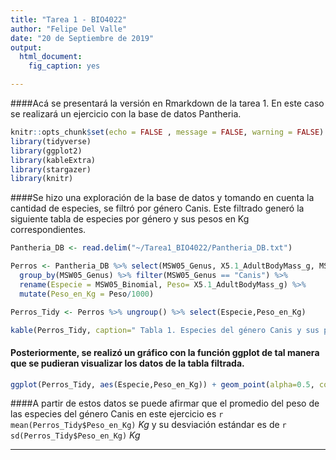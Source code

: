 ```yaml
---
title: "Tarea 1 - BIO4022"
author: "Felipe Del Valle"
date: "20 de Septiembre de 2019"
output:
  html_document:
    fig_caption: yes

---
```


####Acá se presentará la versión en Rmarkdown de la tarea 1. En este caso se realizará un ejercicio con la base de datos Pantheria.

```r
knitr::opts_chunk$set(echo = FALSE , message = FALSE, warning = FALSE)
library(tidyverse)
library(ggplot2)
library(kableExtra)
library(stargazer)
library(knitr)

```

####Se hizo una exploración de la base de datos y tomando en cuenta la cantidad de especies, se filtró por género Canis. Este filtrado generó la siguiente tabla de especies por género y sus pesos en Kg correspondientes.

```r
Pantheria_DB <- read.delim("~/Tarea1_BIO4022/Pantheria_DB.txt")

Perros <- Pantheria_DB %>% select(MSW05_Genus, X5.1_AdultBodyMass_g, MSW05_Binomial) %>%
  group_by(MSW05_Genus) %>% filter(MSW05_Genus == "Canis") %>% 
  rename(Especie = MSW05_Binomial, Peso= X5.1_AdultBodyMass_g) %>% 
  mutate(Peso_en_Kg = Peso/1000)

Perros_Tidy <- Perros %>% ungroup() %>% select(Especie,Peso_en_Kg)

kable(Perros_Tidy, caption=" Tabla 1. Especies del género Canis y sus pesos correspondientes ", row.names = F , digits = 2) %>% kable_styling(bootstrap_options = c("striped", "hover", full_width = F))


```


#### Posteriormente, se realizó un gráfico con la función ggplot de tal manera que se pudieran visualizar los datos de la tabla filtrada.

```r

ggplot(Perros_Tidy, aes(Especie,Peso_en_Kg)) + geom_point(alpha=0.5, color="Blue", size=4) + theme_light()

```

####A partir de estos datos se puede afirmar que el promedio del peso de las especies del género Canis en este ejercicio es `r mean(Perros_Tidy$Peso_en_Kg)` *Kg* y su desviación estándar es de `r sd(Perros_Tidy$Peso_en_Kg)` *Kg*


---